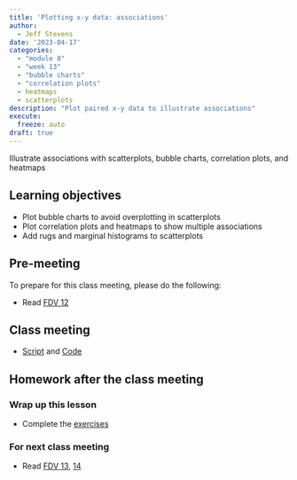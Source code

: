 ```yaml
---
title: 'Plotting x-y data: associations'
author:
  - Jeff Stevens
date: '2023-04-17'
categories: 
  - "module 8"
  - "week 13"
  - "bubble charts"
  - "correlation plots"
  - heatmaps
  - scatterplots
description: "Plot paired x-y data to illustrate associations"
execute:
  freeze: auto
draft: true
---
```


Illustrate associations with scatterplots, bubble charts, correlation plots, and heatmaps

## Learning objectives

* Plot bubble charts to avoid overplotting in scatterplots
* Plot correlation plots and heatmaps to show multiple associations
* Add rugs and marginal histograms to scatterplots

## Pre-meeting

To prepare for this class meeting, please do the following:

* Read [FDV 12](https://clauswilke.com/dataviz/visualizing-associations.html){target='_blank'}

## Class meeting

* [Script](../../slides/33_associations.R){target="_blank"} and [Code](../../code/33_associations.html){target="_blank"}

## Homework after the class meeting
### Wrap up this lesson

* Complete the [exercises](https://its-ianr-shiny.unl.edu/users/jstevens5/dpavir2025/33_associations/){target='_blank'}

### For next class meeting

* Read [FDV 13](https://clauswilke.com/dataviz/time-series.html){target='_blank'}, [14](https://clauswilke.com/dataviz/visualizing-trends.html){target='_blank'}
